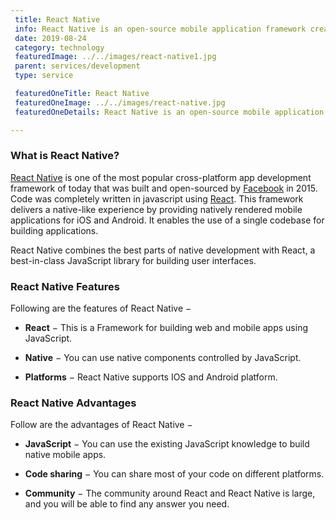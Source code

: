 ```yaml
--- 
 title: React Native
 info: React Native is an open-source mobile application framework created by Facebook, Inc. It is used to develop applications for Android, Android TV, iOS, macOS, tvOS, Web,           Windows and UWP by enabling developers to use React's framework along with native platform capabilities.
 date: 2019-08-24
 category: technology
 featuredImage: ../../images/react-native1.jpg
 parent: services/development
 type: service

 featuredOneTitle: React Native
 featuredOneImage: ../../images/react-native.jpg
 featuredOneDetails: React Native is an open-source mobile application framework created by Facebook, Inc. It is used to develop applications for Android, Android TV, iOS, macOS,     tvOS, Web, Windows and UWP by enabling developers to use React's framework along with native platform capabilities.

---
```


### What is React Native?

[React Native](https://reactnative.dev/) is one of the most popular cross-platform app development framework of today that was built and open-sourced by [Facebook](https://www.facebook.com/) in 2015. Code was completely written in javascript using [React](https://reactjs.org/). This framework delivers a native-like experience by providing natively rendered mobile applications for iOS and Android. It enables the use of a single codebase for building applications.

React Native combines the best parts of native development with React, a best-in-class JavaScript library for building user interfaces.

### React Native Features

Following are the features of React Native −

-   **React**  − This is a Framework for building web and mobile apps using JavaScript.
    
-   **Native**  − You can use native components controlled by JavaScript.
    
-   **Platforms**  − React Native supports IOS and Android platform.
    

### React Native Advantages

Follow are the advantages of React Native −

-   **JavaScript**  − You can use the existing JavaScript knowledge to build native mobile apps.
    
-   **Code sharing**  − You can share most of your code on different platforms.
    
-   **Community**  − The community around React and React Native is large, and you will be able to find any answer you need.



